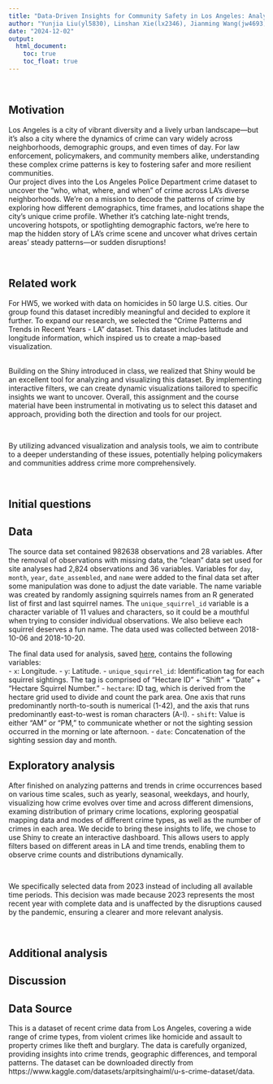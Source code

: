 ```yaml
---
title: "Data-Driven Insights for Community Safety in Los Angeles: Analyzing Crime Patterns and Trends in Recent Years"
author: "Yunjia Liu(yl5830), Linshan Xie(lx2346), Jianming Wang(jw4693), Yuwei Xia(yx2953), Tingyu Qian(tq2171)"
date: "2024-12-02"
output: 
  html_document:
    toc: true
    toc_float: true
---
```


\

## Motivation
Los Angeles is a city of vibrant diversity and a lively urban landscape—but it’s also a city where the dynamics of crime can vary widely across neighborhoods, demographic groups, and even times of day. For law enforcement, policymakers, and community members alike, understanding these complex crime patterns is key to fostering safer and more resilient communities.\
Our project dives into the Los Angeles Police Department crime dataset to uncover the "who, what, where, and when" of crime across LA's diverse neighborhoods. We're on a mission to decode the patterns of crime by exploring how different demographics, time frames, and locations shape the city's unique crime profile. Whether it's catching late-night trends, uncovering hotspots, or spotlighting demographic factors, we’re here to map the hidden story of LA’s crime scene and uncover what drives certain areas' steady patterns—or sudden disruptions!

\

## Related work
For HW5, we worked with data on homicides in 50 large U.S. cities. Our group found this dataset incredibly meaningful and decided to explore it further. To expand our research, we selected the "Crime Patterns and Trends in Recent Years - LA" dataset. This dataset includes latitude and longitude information, which inspired us to create a map-based visualization.

\
Building on the Shiny introduced in class, we realized that Shiny would be an excellent tool for analyzing and visualizing this dataset. By implementing interactive filters, we can create dynamic visualizations tailored to specific insights we want to uncover. Overall, this assignment and the course material have been instrumental in motivating us to select this dataset and approach, providing both the direction and tools for our project.

\

By utilizing advanced visualization and analysis tools, we aim to contribute to a deeper understanding of these issues, potentially helping policymakers and communities address crime more comprehensively.

\


## Initial questions



## Data
The source data set contained 982638 observations and 28 variables. After the removal of observations with missing data, the "clean" data set used for site analyses had 2,824 observations and 36 variables. Variables for `day`, `month`, `year`, `date_assembled`, and `name` were added to the final data set after some manipulation was done to adjust the date variable. The name variable was created by randomly assigning squirrels names from an R generated list of first and last squirrel names. The `unique_squirrel_id` variable is a character variable of 11 values and characters, so it could be a mouthful when trying to consider individual observations. We also believe each squirrel deserves a fun name. The data used was collected between 2018-10-06 and 2018-10-20.

The final data used for analysis, saved [here](https://github.com/fish-carolyn/p8105_squirrel_final.git), contains the following variables:\
-   `x`: Longitude.
-   `y`: Latitude.
-   `unique_squirrel_id`: Identification tag for each squirrel sightings. The tag is comprised of "Hectare ID" + "Shift" + "Date" + "Hectare Squirrel Number."
-   `hectare`: ID tag, which is derived from the hectare grid used to divide and count the park area. One axis that runs predominantly north-to-south is numerical (1-42), and the axis that runs predominantly east-to-west is roman characters (A-I).
-   `shift`: Value is either "AM" or "PM," to communicate whether or not the sighting session occurred in the morning or late afternoon.
-   `date`: Concatenation of the sighting session day and month.


## Exploratory analysis
After finished on analyzing patterns and trends in crime occurrences based on various time scales, such as yearly, seasonal, weekdays, and hourly, visualizing how crime evolves over time and across different dimensions, examing distribution of primary crime locations, exploring geospatial mapping data and modes of different crime types, as well as the number of crimes in each area. We decide to bring these insights to life, we chose to use Shiny to create an interactive dashboard. This allows users to apply filters based on different areas in LA and time trends, enabling them to observe crime counts and distributions dynamically.

\

We specifically selected data from 2023 instead of including all available time periods. This decision was made because 2023 represents the most recent year with complete data and is unaffected by the disruptions caused by the pandemic, ensuring a clearer and more relevant analysis.

\



## Additional analysis



## Discussion



## Data Source
This is a dataset of recent crime data from Los Angeles, covering a wide range of crime types, from violent crimes like homicide and assault to property crimes like theft and burglary. The data is carefully organized, providing insights into crime trends, geographic differences, and temporal patterns. The dataset can be downloaded directly from https://www.kaggle.com/datasets/arpitsinghaiml/u-s-crime-dataset/data.








